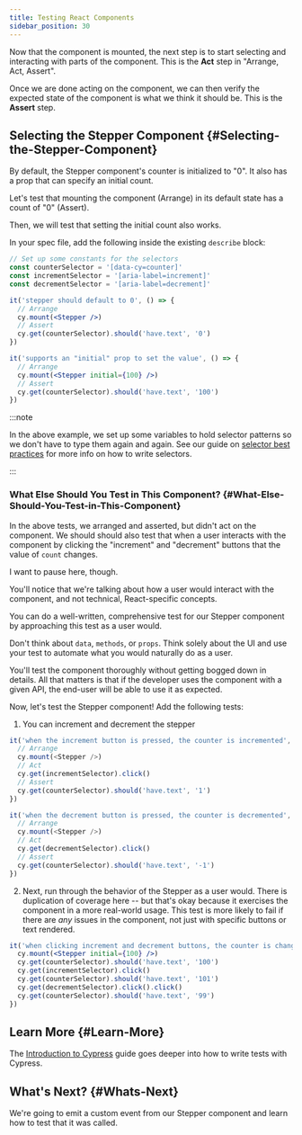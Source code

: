 ```yaml
---
title: Testing React Components
sidebar_position: 30
---
```


Now that the component is mounted, the next step is to start selecting and
interacting with parts of the component. This is the **Act** step in "Arrange,
Act, Assert".

Once we are done acting on the component, we can then verify the expected state
of the component is what we think it should be. This is the **Assert** step.

## Selecting the Stepper Component {#Selecting-the-Stepper-Component}

By default, the Stepper component's counter is initialized to "0". It also has a
prop that can specify an initial count.

Let's test that mounting the component (Arrange) in its default state has a
count of "0" (Assert).

Then, we will test that setting the initial count also works.

In your spec file, add the following inside the existing `describe` block:

```jsx title=Stepper.cy.jsx
// Set up some constants for the selectors
const counterSelector = '[data-cy=counter]'
const incrementSelector = '[aria-label=increment]'
const decrementSelector = '[aria-label=decrement]'

it('stepper should default to 0', () => {
  // Arrange
  cy.mount(<Stepper />)
  // Assert
  cy.get(counterSelector).should('have.text', '0')
})

it('supports an "initial" prop to set the value', () => {
  // Arrange
  cy.mount(<Stepper initial={100} />)
  // Assert
  cy.get(counterSelector).should('have.text', '100')
})
```

:::note

In the above example, we set up some variables to hold selector patterns so we
don't have to type them again and again. See our guide on
[selector best practices](/guides/references/best-practices#Selecting-Elements)
for more info on how to write selectors.

:::

### What Else Should You Test in This Component? {#What-Else-Should-You-Test-in-This-Component}

In the above tests, we arranged and asserted, but didn't act on the component.
We should should also test that when a user interacts with the component by
clicking the "increment" and "decrement" buttons that the value of `count`
changes.

I want to pause here, though.

You'll notice that we're talking about how a user would interact with the
component, and not technical, React-specific concepts.

You can do a well-written, comprehensive test for our Stepper component by
approaching this test as a user would.

Don't think about `data`, `methods`, or `props`. Think solely about the UI and
use your test to automate what you would naturally do as a user.

You'll test the component thoroughly without getting bogged down in details. All
that matters is that if the developer uses the component with a given API, the
end-user will be able to use it as expected.

Now, let's test the Stepper component! Add the following tests:

1. You can increment and decrement the stepper

```js title=Stepper.cy.jsx
it('when the increment button is pressed, the counter is incremented', () => {
  // Arrange
  cy.mount(<Stepper />)
  // Act
  cy.get(incrementSelector).click()
  // Assert
  cy.get(counterSelector).should('have.text', '1')
})

it('when the decrement button is pressed, the counter is decremented', () => {
  // Arrange
  cy.mount(<Stepper />)
  // Act
  cy.get(decrementSelector).click()
  // Assert
  cy.get(counterSelector).should('have.text', '-1')
})
```

2. Next, run through the behavior of the Stepper as a user would. There is
   duplication of coverage here -- but that's okay because it exercises the
   component in a more real-world usage. This test is more likely to fail if
   there are _any_ issues in the component, not just with specific buttons or
   text rendered.

```jsx title=Stepper.cy.jsx
it('when clicking increment and decrement buttons, the counter is changed as expected', () => {
  cy.mount(<Stepper initial={100} />)
  cy.get(counterSelector).should('have.text', '100')
  cy.get(incrementSelector).click()
  cy.get(counterSelector).should('have.text', '101')
  cy.get(decrementSelector).click().click()
  cy.get(counterSelector).should('have.text', '99')
})
```

## Learn More {#Learn-More}

The [Introduction to Cypress](/guides/core-concepts/introduction-to-cypress)
guide goes deeper into how to write tests with Cypress.

## What's Next? {#Whats-Next}

We're going to emit a custom event from our Stepper component and learn how to
test that it was called.

<NavGuide
  prev="/guides/component-testing/mounting-react"
  next="/guides/component-testing/events-react"
/>
